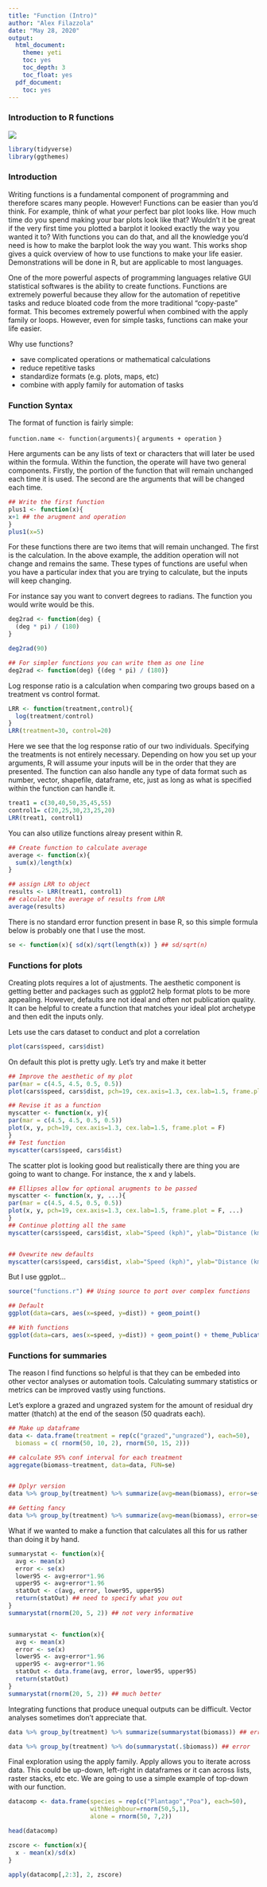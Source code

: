 ```yaml
---
title: "Function (Intro)"
author: "Alex Filazzola"
date: "May 28, 2020"
output:
  html_document:
    theme: yeti
    toc: yes
    toc_depth: 3
    toc_float: yes
  pdf_document:
    toc: yes
---
```


### Introduction to R functions


![](function.jpg)

```r
library(tidyverse)
library(ggthemes)
```

### Introduction

Writing functions is a fundamental component of programming and therefore scares many people. However! Functions can be easier than you'd think. For example, think of what *your* perfect bar plot looks like. How much time do you spend making your bar plots look like that? Wouldn't it be great if the very first time you plotted a barplot it looked exactly the way you wanted it to? With functions you can do that, and all the knowledge you'd need is how to make the barplot look the way you want. This works shop gives a quick overview of how to use functions to make your life easier. Demonstrations will be done in R, but are applicable to most languages. 

One of the more powerful aspects of programming languages relative GUI statistical softwares is the ability to create functions. Functions are extremely powerful because they allow for the automation of repetitive tasks and reduce bloated code from the more traditional "copy-paste" format. This becomes extremely powerful when combined with the apply family or loops. However, even for simple tasks, functions can make your life easier. 

Why use functions?

* save complicated operations or mathematical calculations
* reduce repetitive tasks
* standardize formats (e.g. plots, maps, etc)
* combine with apply family for automation of tasks

### Function Syntax

The format of function is fairly simple:

`function.name <- function(arguments){`
`arguments + operation`
`}`

Here arguments can be any lists of text or characters that will later be used within the formula. Within the function, the operate will have two general components. Firstly, the portion of the function that will remain unchanged each time it is used. The second are the arguments that will be changed each time. 

```r
## Write the first function
plus1 <- function(x){
x+1 ## the arugment and operation
}
plus1(x=5)
```

For these functions there are two items that will remain unchanged. The first is the calculation. In the above example, the addition operation will not change and remains the same. These types of functions are useful when you have a particular index that you are trying to calculate, but the inputs will keep changing. 

For instance say you want to convert degrees to radians. The function you would write would be this. 

```r
deg2rad <- function(deg) {
  (deg * pi) / (180)
}

deg2rad(90)

## For simpler functions you can write them as one line
deg2rad <- function(deg) {(deg * pi) / (180)} 

```

Log response ratio is a calculation when comparing two groups based on a treatment vs control format. 

```r
LRR <- function(treatment,control){
  log(treatment/control)
}
LRR(treatment=30, control=20)
```

Here we see that the log response ratio of our two individuals. Specifying the treatments is not entirely necessary. Depending on how you set up your arguments, R will assume your inputs will be in the order that they are presented. The function can also handle any type of data format such as number, vector, shapefile, dataframe, etc, just as long as what is specified within the function can handle it.


```r
treat1 = c(30,40,50,35,45,55)
control1= c(20,25,30,23,25,20)
LRR(treat1, control1)
```


You can also utilize functions alreay present within R. 

```r
## Create function to calculate average
average <- function(x){
  sum(x)/length(x) 
}

## assign LRR to object
results <- LRR(treat1, control1)
## calculate the average of results from LRR
average(results)
```

There is no standard error function present in base R, so this simple formula below is probably one that I use the most. 
```r
se <- function(x){ sd(x)/sqrt(length(x)) } ## sd/sqrt(n)
```

### Functions for plots

Creating plots requires a lot of ajustments. The aesthetic component is getting better and packages such as ggplot2 help format plots to be more appealing. However, defaults are not ideal and often not publication quality. It can be helpful to create a function that matches your ideal plot archetype and then edit the inputs only. 

Lets use the cars dataset to conduct and plot a correlation

```r
plot(cars$speed, cars$dist)
```

On default this plot is pretty ugly. Let's try and make it better
```r
## Improve the aesthetic of my plot
par(mar = c(4.5, 4.5, 0.5, 0.5))
plot(cars$speed, cars$dist, pch=19, cex.axis=1.3, cex.lab=1.5, frame.plot = F)

## Revise it as a function
myscatter <- function(x, y){
par(mar = c(4.5, 4.5, 0.5, 0.5))
plot(x, y, pch=19, cex.axis=1.3, cex.lab=1.5, frame.plot = F)
}
## Test function
myscatter(cars$speed, cars$dist)

```

The scatter plot is looking good but realistically there are thing you are going to want to change. For instance, the x and y labels. 

```r
## Ellipses allow for optional arugments to be passed
myscatter <- function(x, y, ...){ 
par(mar = c(4.5, 4.5, 0.5, 0.5))
plot(x, y, pch=19, cex.axis=1.3, cex.lab=1.5, frame.plot = F, ...)
}
## Continue plotting all the same
myscatter(cars$speed, cars$dist, xlab="Speed (kph)", ylab="Distance (km)")


## Ovewrite new defaults
myscatter(cars$speed, cars$dist, xlab="Speed (kph)", ylab="Distance (km)", cex.lab=1.8, cex.axis=1.1)
```

But I use ggplot...
```r
source("functions.r") ## Using source to port over complex functions

## Default
ggplot(data=cars, aes(x=speed, y=dist)) + geom_point()

## With functions
ggplot(data=cars, aes(x=speed, y=dist)) + geom_point() + theme_Publication()

```



### Functions for summaries

The reason I find functions so helpful is that they can be embeded into other vector analyses or automation tools. Calculating summary statistics or metrics can be improved vastly using functions. 

Let's explore a grazed and ungrazed system for the amount of residual dry matter (thatch) at the end of the season (50 quadrats each).


```r
## Make up dataframe
data <- data.frame(treatment = rep(c("grazed","ungrazed"), each=50),
  biomass = c( rnorm(50, 10, 2), rnorm(50, 15, 2)))

## calculate 95% conf interval for each treatment
aggregate(biomass~treatment, data=data, FUN=se)


## Dplyr version
data %>% group_by(treatment) %>% summarize(avg=mean(biomass), error=se(biomass))

## Getting fancy
data %>% group_by(treatment) %>% summarize(avg=mean(biomass), error=se(biomass), lower95=avg+error*1.96, upper95=avg+error*1.96)

```

What if we wanted to make a function that calculates all this for us rather than doing it by hand. 
```r
summarystat <- function(x){
  avg <- mean(x)
  error <- se(x)
  lower95 <- avg+error*1.96
  upper95 <- avg+error*1.96
  statOut <- c(avg, error, lower95, upper95)
  return(statOut) ## need to specify what you out
}
summarystat(rnorm(20, 5, 2)) ## not very informative


summarystat <- function(x){
  avg <- mean(x)
  error <- se(x)
  lower95 <- avg+error*1.96
  upper95 <- avg+error*1.96
  statOut <- data.frame(avg, error, lower95, upper95)
  return(statOut)
}
summarystat(rnorm(20, 5, 2)) ## much better

```

Integrating functions that produce unequal outputs can be difficult. Vector analyses sometimes don't appreciate that. 
```r
data %>% group_by(treatment) %>% summarize(summarystat(biomass)) ## error
```
```r
data %>% group_by(treatment) %>% do(summarystat(.$biomass)) ## error

```

Final exploration using the apply family. Apply allows you to iterate across data. This could be up-down, left-right in dataframes or it can across lists, raster stacks, etc etc. We are going to use a simple example of top-down with our function.

```r
datacomp <- data.frame(species = rep(c("Plantago","Poa"), each=50),
                       withNeighbour=rnorm(50,5,1),
                       alone = rnorm(50, 7,2))

head(datacomp)

zscore <- function(x){
  x - mean(x)/sd(x)
}

apply(datacomp[,2:3], 2, zscore)



```